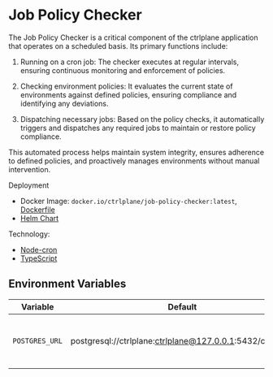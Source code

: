 # Job Policy Checker

The Job Policy Checker is a critical component of the ctrlplane application that
operates on a scheduled basis. Its primary functions include:

1. Running on a cron job: The checker executes at regular intervals, ensuring
   continuous monitoring and enforcement of policies.

2. Checking environment policies: It evaluates the current state of environments
   against defined policies, ensuring compliance and identifying any deviations.

3. Dispatching necessary jobs: Based on the policy checks, it automatically
   triggers and dispatches any required jobs to maintain or restore policy
   compliance.

This automated process helps maintain system integrity, ensures adherence to
defined policies, and proactively manages environments without manual
intervention.

Deployment

- Docker Image: `docker.io/ctrlplane/job-policy-checker:latest`,
  [Dockerfile](https://github.com/sizzldev/ctrlplane/blob/main/apps/job-policy-checker/Dockerfile)
- [Helm
  Chart](https://github.com/sizzldev/ctrlchart/blob/main/charts/job-policy-checker)

Technology:

- [Node-cron](https://github.com/node-cron/node-cron)
- [TypeScript](https://www.typescriptlang.org/)

## Environment Variables

| Variable       | Default                                                   | Description                                    | Optional |
| -------------- | --------------------------------------------------------- | ---------------------------------------------- | -------- |
| `POSTGRES_URL` | postgresql://ctrlplane:ctrlplane@127.0.0.1:5432/ctrlplane | URL for connecting to the PostgreSQL database. | No       |
